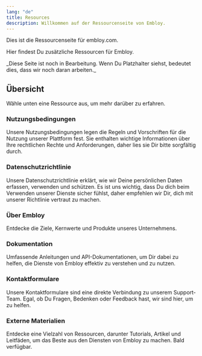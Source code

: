 ```yaml
---
lang: "de"
title: Resources
description: Willkommen auf der Ressourcenseite von Embloy.
---
```


Dies ist die Ressourcenseite für embloy.com.

Hier findest Du zusätzliche Ressourcen für Embloy.

<Callout>
_Diese Seite ist noch in Bearbeitung. Wenn Du Platzhalter siehst, bedeutet dies, dass wir noch daran arbeiten._
</Callout>

## Übersicht

Wähle unten eine Ressource aus, um mehr darüber zu erfahren.

<div className="grid sm:grid-cols-2 gap-4 mt-6">

<Card href="/resources/terms">

### Nutzungsbedingungen

Unsere Nutzungsbedingungen legen die Regeln und Vorschriften für die Nutzung unserer Plattform fest. Sie enthalten wichtige Informationen über Ihre rechtlichen Rechte und Anforderungen, daher lies sie Dir bitte sorgfältig durch.

</Card>

<Card href="/resources/privacy">

### Datenschutzrichtlinie

Unsere Datenschutzrichtlinie erklärt, wie wir Deine persönlichen Daten erfassen, verwenden und schützen. Es ist uns wichtig, dass Du dich beim Verwenden unserer Dienste sicher fühlst, daher empfehlen wir Dir, dich mit unserer Richtlinie vertraut zu machen.

</Card>

<Card href="https://about.embloy.com" target="_blank">

### Über Embloy

Entdecke die Ziele, Kernwerte und Produkte unseres Unternehmens.

</Card>

<Card href="https://developers.embloy.com" target="_blank">

### Dokumentation

Umfassende Anleitungen und API-Dokumentationen, um Dir dabei zu helfen, die Dienste von Embloy effektiv zu verstehen und zu nutzen.

</Card>

<Card href="/contact" disabled>

### Kontaktformulare

Unsere Kontaktformulare sind eine direkte Verbindung zu unserem Support-Team. Egal, ob Du Fragen, Bedenken oder Feedback hast, wir sind hier, um zu helfen.

</Card>

<Card href="/resources" disabled>

### Externe Materialien

Entdecke eine Vielzahl von Ressourcen, darunter Tutorials, Artikel und Leitfäden, um das Beste aus den Diensten von Embloy zu machen. Bald verfügbar.

</Card>

</div>
